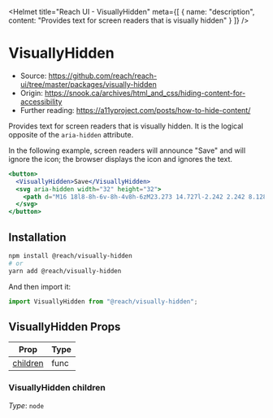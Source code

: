 
<Helmet
  title="Reach UI - VisuallyHidden"
  meta={[
    {
      name: "description",
      content: "Provides text for screen readers that is visually hidden"
    }
  ]}
/>

# VisuallyHidden

- Source: https://github.com/reach/reach-ui/tree/master/packages/visually-hidden
- Origin: https://snook.ca/archives/html_and_css/hiding-content-for-accessibility
- Further reading: https://a11yproject.com/posts/how-to-hide-content/

Provides text for screen readers that is visually hidden. It is the logical opposite of the `aria-hidden` attribute.

In the following example, screen readers will announce "Save" and will ignore the icon; the browser displays the icon and ignores the text.

```jsx
<button>
  <VisuallyHidden>Save</VisuallyHidden>
  <svg aria-hidden width="32" height="32">
    <path d="M16 18l8-8h-6v-8h-4v8h-6zM23.273 14.727l-2.242 2.242 8.128 3.031-13.158 4.907-13.158-4.907 8.127-3.031-2.242-2.242-8.727 3.273v8l16 6 16-6v-8z"></path>
  </svg>
</button>
```

## Installation

```bash
npm install @reach/visually-hidden
# or
yarn add @reach/visually-hidden
```

And then import it:

```js
import VisuallyHidden from "@reach/visually-hidden";
```

## VisuallyHidden Props

| Prop                  | Type |
| --------------------- | ---- |
| [children](#children) | func |

### VisuallyHidden children

_Type_: `node`

